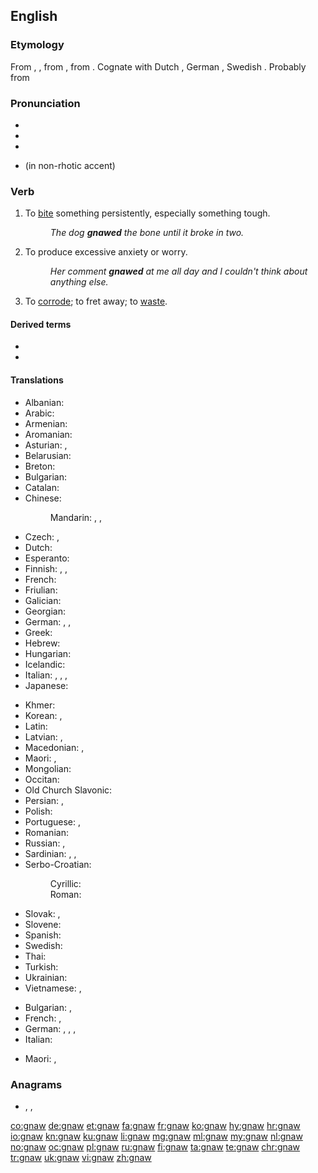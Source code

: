 ==English==

===Etymology===
From {{inh|en|enm|gnawen}}, {{m|enm|gnaȝen}}, from {{inh|en|ang|gnagan}}, from {{inh|en|gem-pro|*gnaganą}}. Cognate with Dutch {{m|nl|knagen}}, German {{m|de|nagen}}, Swedish {{m|sv|gnaga}}. Probably from {{etyl|ine-pro|en}} {{m|ine-pro|*knewe-||to scratch or scrape}}

===Pronunciation===
* {{IPA|/nɔː/|lang=en}}
* {{audio|en-us-gnaw.ogg|Audio (US)|lang=en}}
* {{rhymes|ɔː|lang=en}}
* {{homophones|lang=en|nor}} (in non-rhotic accent)

===Verb===
{{en-verb|gnaws|gnawing|gnawed|past2=gnew|past2_qual=dialectal|gnawed|past_ptc2=gnawn}}

# {{lb|en|transitive}} To [[bite]] something persistently, especially something tough.
#: ''The dog '''gnawed''' the bone until it broke in two.''
# {{lb|en|intransitive}} To produce excessive anxiety or worry.
#: ''Her comment '''gnawed''' at me all day and I couldn't think about anything else.''
# To [[corrode]]; to fret away; to [[waste]].

====Derived terms====
* {{l|en|gnawer}}
* {{l|en|gnawable}}

====Translations====
{{trans-top|to bite something persistently}}
* Albanian: {{t|sq|bren}}
* Arabic: {{t|ar|نَخَرَ}}
* Armenian: {{t+|hy|կրծել}}
* Aromanian: {{t|rup|arod}}
* Asturian: {{t|ast|royer}}, {{t|ast|roer}}
* Belarusian: {{t|be|гры́зці|impf|sc=Cyrl}}
* Breton: {{t+|br|krignat}}
* Bulgarian: {{t+|bg|гриза́|impf|sc=Cyrl}}
* Catalan: {{t+|ca|rosegar}}
* Chinese:
*: Mandarin: {{t+|cmn|啃|tr=kěn|sc=Hani}}, {{t+|cmn|咬|tr=yǎo|sc=Hani}}, {{t+|cmn|噬|tr=shì|sc=Hani}}
* Czech: {{t|cs|hlodat|impf}}, {{t|cs|hryzat|impf}}
* Dutch: {{t+|nl|knagen}}
* Esperanto: {{t|eo|ronĝi}}
* Finnish: {{t|fi|jyrsiä}}, {{t|fi|jäytää}}, {{t+|fi|kalvaa}}
* French: {{t+|fr|ronger}}
* Friulian: {{t|fur|roseâ}}
* Galician: {{t|gl|roer}}
* Georgian: {{t-needed|ka}}
* German: {{t+|de|nagen}}, {{t+|de|kauen}}, {{t+|de|knabbern}}
* Greek: {{t+|el|ροκανίζω}}
* Hebrew: {{t|he|כִּרְסֵם|tr=kirsém|sc=Hebr}}
* Hungarian: {{t+|hu|rág}}
* Icelandic: {{t+|is|naga}}
* Italian: {{t+|it|rodere}}, {{t+|it|rosicchiare}}, {{t|it|mordicchiare}}, {{t+|it|rosicare}}
* Japanese: {{t|ja|齧る|tr=かじる, kajiru|sc=Jpan}}
{{trans-mid}}
* Khmer: {{t-needed|km}}
* Korean: {{t+|ko|쏠다}}, {{t|ko|물어뜯다}}
* Latin: {{t|la|rōdō}}
* Latvian: {{t+|lv|kost}}, {{t|lv|krimst}}
* Macedonian: {{t|mk|гризе|impf|sc=Cyrl}}, {{t|mk|глода|impf}}
* Maori: {{t|mi|ngūngū}}, {{t|mi|ngau}}
* Mongolian: {{t+|mn|мэрэх|sc=Cyrl}}
* Occitan: {{t|oc|rodejar}}
* Old Church Slavonic: {{t|cu|грꙑзти|impf|sc=Cyrs}}
* Persian: {{t+|fa|خاییدن|tr=xâyidan|sc=fa-Arab}}, {{t|fa|خسیدن|tr=xasidan|sc=fa-Arab}}
* Polish: {{t+|pl|gryźć|impf}}
* Portuguese: {{t+|pt|roer}}, {{t+|pt|morder}}
* Romanian: {{t+|ro|roade}}
* Russian: {{t+|ru|грызть|impf}}, {{t+|ru|глода́ть|impf}}
* Sardinian: {{t|sc|rodere}}, {{t|sc|arroere}}, {{t|sc|roere}}
* Serbo-Croatian:
*: Cyrillic: {{t|sh|глодати|impf}}
*: Roman: {{t+|sh|glodati|impf}}
* Slovak: {{t|sk|hlodať|impf}}, {{t|sk|hrýzť|impf}}
* Slovene: {{t+|sl|gristi|impf}}
* Spanish: {{t+|es|roer}}
* Swedish: {{t+|sv|gnaga}}
* Thai: {{t+|th|แทะ}}
* Turkish: {{t+|tr|kemirmek}}
* Ukrainian: {{t|uk|гри́зти|impf|sc=Cyrl}}
* Vietnamese: {{t+|vi|cắn}}, {{t+|vi|nhằn}}
{{trans-bottom}}

{{trans-top|to produce anxiety or worry}}
* Bulgarian: {{t+|bg|глождя|sc=Cyrl}}, {{t+|bg|терзая|sc=Cyrl}}
* French: {{t+|fr|harceler}}, {{t+|fr|préoccuper}}
* German: {{t+|de|nagen}}, {{t+|de|verfolgen}}, {{t|de|umtreiben}}, {{t+|de|beschäftigen}}
* Italian: {{t+|it|rodere}}
{{trans-mid}}
* Maori: {{t|mi|kunāwhea}}, {{t|mi|whakakūnawheke}}
{{trans-bottom}}

===Anagrams===
* {{l|en|Ngwa}}, {{l|en|wang}}, {{l|en|Wang}}

[[co:gnaw]]
[[de:gnaw]]
[[et:gnaw]]
[[fa:gnaw]]
[[fr:gnaw]]
[[ko:gnaw]]
[[hy:gnaw]]
[[hr:gnaw]]
[[io:gnaw]]
[[kn:gnaw]]
[[ku:gnaw]]
[[li:gnaw]]
[[mg:gnaw]]
[[ml:gnaw]]
[[my:gnaw]]
[[nl:gnaw]]
[[no:gnaw]]
[[oc:gnaw]]
[[pl:gnaw]]
[[ru:gnaw]]
[[fi:gnaw]]
[[ta:gnaw]]
[[te:gnaw]]
[[chr:gnaw]]
[[tr:gnaw]]
[[uk:gnaw]]
[[vi:gnaw]]
[[zh:gnaw]]